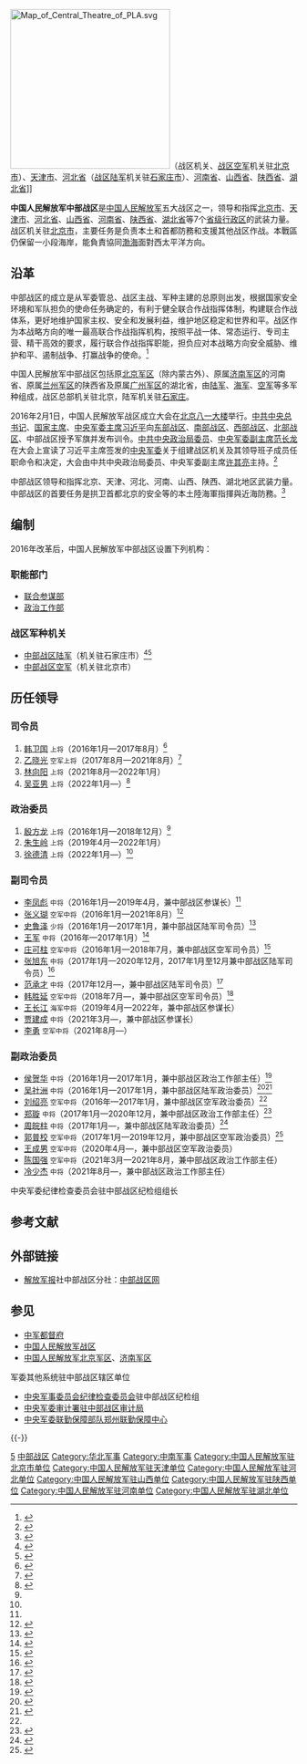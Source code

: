 {{Infobox military unit
|unit_name = 中国人民解放军中部战区
|image = [[File:People's_Liberation_Army_Flag_of_the_People's_Republic_of_China.svg|120px]]
|caption = [[中国人民解放军军旗|中国人民解放军军旗]]
|dates = 2016年至今
|country = {{PRC}}
|allegiance={{CPC}}
|軍種 = [[中国人民解放军中部战区陆军|中国人民解放军中部战区陆军]]<br>[[中国人民解放军中部战区空军|中国人民解放军中部战区空军]]
|type = [[中国人民解放军战区|中国人民解放军战区]]
|role = 领导和指挥战区内武装力量
|size = 
|current_commander_label = [[司令员|司令员]]
|current_commander = [[吴亚男_(陆军)|吴亚男]] <small>[[中国人民解放军上将|上将]]</small>
|ceremonial_chief_label = [[政治委员|政治委员]]
|ceremonial_chief = [[徐德清|徐德清]] <small>[[中国人民解放军上将|上将]]</small>
|command_structure = [[中央军事委员会|中央军事委员会]]
|garrison = [[北京市|北京市]]
|colors = 
|motto = [[听党指挥、能打胜仗、作风优良|听党指挥、能打胜仗、作风优良]]
|equipment =
|march =《[[中国人民解放军进行曲|中国人民解放军进行曲]]》
|notable_commanders = 
|battles = 
|decorations_label=本级中共组织
|decorations=[[中国共产党中国人民解放军中部战区委员会|中国共产党中国人民解放军中部战区委员会]]
|battle_honours_label=[[中央军事委员会纪律检查委员会|派驻纪检机构]]
|battle_honours=[[中央军委纪律检查委员会驻中部战区纪检组|中央军委纪委驻中部战区纪检组]]
|identification_symbol =
|identification_symbol_label = 臂章
}}
[[File:Map_of_Central_Theatre_of_PLA.svg|280px]]（战区机关、[[中国人民解放军中部战区空军|战区空军]]机关驻[[北京市|北京市]]）、[[天津市|天津市]]、[[河北省|河北省]]（[[中国人民解放军中部战区陆军|战区陆军]]机关驻[[石家庄市|石家庄市]]）、[[河南省|河南省]]、[[山西省|山西省]]、[[陕西省|陕西省]]、[[湖北省|湖北省]]]]
{{中华人民共和国军事 |hidden = 1 }}

'''中国人民解放军中部战区'''是[[中国人民解放军|中国人民解放军]]五大战区之一，领导和指挥[[北京市|北京市]]、[[天津市|天津市]]、[[河北省|河北省]]、[[山西省|山西省]]、[[河南省|河南省]]、[[陕西省|陕西省]]、[[湖北省|湖北省]]等7个[[中国一级行政区|省级行政区]]的武装力量。战区机关驻[[北京市|北京市]]，主要任务是负责本土和首都防務和支援其他战区作战。本戰區仍保留一小段海岸，能負責協同[[渤海|渤海]]面對西太平洋方向。

==沿革==
中部战区的成立是从军委管总、战区主战、军种主建的总原则出发，根据国家安全环境和军队担负的使命任务确定的，有利于健全联合作战指挥体制，构建联合作战体系，更好地维护国家主权、安全和发展利益，维护地区稳定和世界和平。战区作为本战略方向的唯一最高联合作战指挥机构，按照平战一体、常态运行、专司主营、精干高效的要求，履行联合作战指挥职能，担负应对本战略方向安全威胁、维护和平、遏制战争、打赢战争的使命。<ref>{{Cite news|url=http://news.163.com/16/0201/20/BEP08UPD0001124J.html|title=国防部对"为何重新调整划设五大战区"作出回应|date=2016-02-01|work=网易|accessdate=2016-02-01|archive-date=2020-11-15|archive-url=https://web.archive.org/web/20201115183824/https://news.163.com/16/0201/20/BEP08UPD0001124J.html|dead-url=no}}</ref>

中国人民解放军中部战区包括原[[中国人民解放军北京军区|北京军区]]（除内蒙古外）、原属[[中国人民解放军济南军区|济南军区]]的河南省、原属[[中国人民解放军济南军区|兰州军区]]的陕西省及原属[[中国人民解放军广州军区|广州军区]]的湖北省，由[[中国人民解放军陆军|陆军]]、[[中国人民解放军海军|海军]]、[[中国人民解放军空军|空军]]等多军种组成，战区总部机关驻北京，陆军机关驻[[石家庄市|石家庄]]。

2016年2月1日，中国人民解放军战区成立大会在[[北京|北京]][[八一大楼|八一大楼]]举行。[[中国共产党中央委员会总书记|中共中央总书记]]、[[中华人民共和国主席|国家主席]]、[[中央军委主席|中央军委主席]][[习近平|习近平]]向[[中国人民解放军东部战区|东部战区]]、[[中国人民解放军南部战区|南部战区]]、[[中国人民解放军西部战区|西部战区]]、[[中国人民解放军北部战区|北部战区]]、中部战区授予军旗并发布训令。[[中共中央政治局委员|中共中央政治局委员]]、[[中央军委副主席|中央军委副主席]][[范长龙|范长龙]]在大会上宣读了习近平主席签发的[[中央军事委员会|中央军委]]关于组建战区机关及其领导班子成员任职命令和决定，大会由中共中央政治局委员、中央军委副主席[[许其亮|许其亮]]主持。<ref>{{Cite news|url=http://news.xinhuanet.com/politics/2016-02/01/c_1117960554.htm|title=中国人民解放军战区成立大会在北京举行|date=2016-02-01|work=新华网|accessdate=2016-02-01|archive-date=2017-09-22|archive-url=https://web.archive.org/web/20170922222113/http://news.xinhuanet.com/politics/2016-02/01/c_1117960554.htm|dead-url=no}}</ref>

中部战区领导和指挥北京、天津、河北、河南、山西、陕西、湖北地区武装力量。中部战区的首要任务是拱卫首都北京的安全等的本土陸海軍指揮與近海防務。<ref>{{Cite news|url=http://view.inews.qq.com/a/NEW2016011804553404|title=军改：北京军区改为中部战区|date=2016-01-18|work=腾讯|accessdate=2016-01-18|archive-date=2020-10-15|archive-url=https://web.archive.org/web/20201015083723/http://view.inews.qq.com/a/NEW2016011804553404|dead-url=no}}</ref>

== 编制 ==
2016年改革后，中国人民解放军中部战区设置下列机构：
=== 职能部门 ===
* [[中国人民解放军中部战区联合参谋部|联合参谋部]]
* [[中国人民解放军中部战区政治工作部|政治工作部]]

=== 战区军种机关 ===
* [[中国人民解放军中部战区陆军|中部战区陆军]]（机关驻石家庄市）<ref>{{cite news|url=http://news.ifeng.com/a/20160419/48503181_0.shtml|title=18个集团军部署完成，五大战区都在做什么？|publisher=凤凰网|accessdate=2016-05-09|archive-date=2016-04-26|archive-url=https://web.archive.org/web/20160426031129/http://news.ifeng.com/a/20160419/48503181_0.shtml|dead-url=no}}</ref><ref>{{cite news|author=钟煜豪|url=http://www.thepaper.cn/newsDetail_forward_1448873|title=第38、27、65、20、54集团军隶属中部战区陆军|publisher=澎湃新闻|pages=中国政库|date=2016-03-26|accessdate=2016-03-26|archive-date=2020-11-04|archive-url=https://web.archive.org/web/20201104174413/http://www.thepaper.cn/newsDetail_forward_1448873|dead-url=no}}</ref>
* [[中国人民解放军中部战区空军|中部战区空军]]（机关驻北京市）

== 历任领导 ==
{{col-begin}}
{{col-2}}

===司令员===
# [[韩卫国|韩卫国]] <small>上将</small>（2016年1月—2017年8月）<ref name="shouqi">{{cite news|title=习近平主席向五大战区授予军旗并发布训令|url=http://www.81.cn/sydbt/2016-02/01/content_6883923.htm|accessdate=2016-02-01|agency=解放军报社|publisher=中国军网|date=2016-02-01|archive-date=2016-02-02|archive-url=https://web.archive.org/web/20160202114436/http://www.81.cn/sydbt/2016-02/01/content_6883923.htm|dead-url=no}}</ref>
# [[乙晓光|乙晓光]] <small>空军上将</small>（2017年8月—2021年8月）<ref>{{cite news|title=明星将领乙晓光空军上将转岗中部战区|url=http://china.caixin.com/2017-10-20/101158984.html|accessdate=2017-10-21|newspaper=财新网|archive-date=2017-10-20|archive-url=https://web.archive.org/web/20171020101223/http://china.caixin.com/2017-10-20/101158984.html|dead-url=no}}</ref>
# [[林向阳_(1964年)|林向阳]] <small>上将</small>（2021年8月—2022年1月）
# [[吴亚男_(陆军)|吴亚男]] <small>上将</small>（2022年1月—）<ref name="晋升上将202201">{{cite web |title=中央军委举行晋升上将军衔警衔仪式 习近平颁发命令状并向晋衔的军官警官表示祝贺-新华网 |url=http://www.news.cn/politics/leaders/2022-01/21/c_1128288122.htm |website=www.news.cn |date=2022-01-21 |access-date=2022-01-22 |archive-date=2022-01-22 |archive-url=https://web.archive.org/web/20220122222655/http://www.news.cn/politics/leaders/2022-01/21/c_1128288122.htm }}</ref>

{{col-2}}

===政治委员===
# [[殷方龙|殷方龙]] <small>上将</small>（2016年1月—2018年12月）<ref name="shouqi"/>
# [[朱生岭|朱生岭]] <small>上将</small>（2019年4月—2022年1月）
# [[徐德清|徐德清]] <small>上将</small>（2022年1月—）<ref name="晋升上将202201"/>
{{col-end}}

{{col-begin}}
{{col-2}}

===副司令员===
* [[李凤彪|李凤彪]] <small>中将</small>（2016年1月—2019年4月，兼中部战区参谋长）<ref name = "lizhang"/>
* [[张义瑚|张义瑚]] <small>空军中将</small>（2016年1月—2021年8月）<ref name="lizhang">{{cite news|title=李凤彪任中部战区副司令员兼参谋长，张义瑚任副司令员|url=http://www.thepaper.cn/newsDetail_forward_1429600|date=2016-02-04|newspaper=澎湃新闻|accessdate=2016-02-05|archive-date=2020-11-04|archive-url=https://web.archive.org/web/20201104175049/http://www.thepaper.cn/newsDetail_forward_1429600|dead-url=no}}</ref>
* [[史鲁泽|史鲁泽]] <small>少将</small>（2016年1月—2017年1月，兼中部战区陆军司令员）<ref>{{cite news|title=中部战区陆军司令员史鲁泽同时担任中部战区副司令员|url=http://www.thepaper.cn/newsDetail_forward_1496394|date=2016-07-10|newspaper=澎湃新闻|accessdate=2016-07-10|archive-date=2016-08-14|archive-url=https://web.archive.org/web/20160814090916/http://www.thepaper.cn/newsDetail_forward_1496394|dead-url=no}}</ref>
* [[王军_(1953年)|王军]] <small>中将</small>（2016年—2017年1月）<ref>{{cite news|title=原济南军区副司令员王军中将出任中部战区副司令员|url=http://china.eastday.com/c/20160915/u1a12086680_K26843.html|date=2016-09-15|newspaper=东方网|accessdate=2019-09-14|archive-date=2020-11-04|archive-url=https://web.archive.org/web/20201104131810/http://china.eastday.com/c/20160915/u1a12086680_K26843.html|dead-url=no}}</ref>
* [[庄可柱|庄可柱]] <small>空军中将</small>（2016年1月—2018年7月，兼中部战区空军司令员）<ref name=zhliu>{{Cite web|url=http://china.caixin.com/2016-03-06/100916736.html|title=庄可柱、刘绍亮分别履新中部战区空军司令员政委|date=2016-03-06|publisher=财新网|accessdate=2019-02-04|archive-date=2020-11-04|archive-url=https://web.archive.org/web/20201104135019/http://china.caixin.com/2016-03-06/100916736.html|dead-url=no}}</ref>
* [[张旭东_(1962年)|张旭东]] <small>中将</small>（2017年1月—2020年12月，2017年1月至12月兼中部战区陆军司令员）<ref>{{cite web|title=中部战区陆军原司令员张旭东少将已担任中部战区副司令员|url=http://www.thepaper.cn/newsDetail_forward_1999536|work=澎湃新闻|accessdate=2018-02-15|archive-date=2020-11-04|archive-url=https://web.archive.org/web/20201104174225/http://www.thepaper.cn/newsDetail_forward_1999536|dead-url=no}}</ref>
* [[范承才|范承才]] <small>中将</small>（2017年12月—，兼中部战区陆军司令员）<ref>{{cite web|title=76军军长范承才少将升任中部战区陆军司令员|url=http://news.sina.com.cn/o/2018-01-03/doc-ifyqinzs8310464.shtml|work=新浪|accessdate=2018-01-04|archive-date=2020-11-04|archive-url=https://web.archive.org/web/20201104151327/http://news.sina.com.cn/o/2018-01-03/doc-ifyqinzs8310464.shtml|dead-url=no}}</ref>
* [[韩胜延|韩胜延]] <small>空军中将</small>（2018年7月—，兼中部战区空军司令员）<ref>{{Cite web|url=https://www.thepaper.cn/newsDetail_forward_2697104|title=中部战区空军司令员换将：韩胜延接替庄可柱|date=2018-12-02|publisher=澎湃新闻|accessdate=2019-02-04|archive-date=2020-11-04|archive-url=https://web.archive.org/web/20201104160740/https://www.thepaper.cn/newsDetail_forward_2697104|dead-url=no}}</ref>
* [[王长江_(中将)|王长江]] <small>海军中将</small>（2019年4月—2022年，兼中部战区参谋长）
* [[贾建成|贾建成]] <small>中将</small>（2021年3月—，兼中部战区参谋长）
* [[李勇_(1960年7月)|李勇]] <small>空军中将</small>（2021年8月—）
{{col-2}}

===副政治委员===
* [[侯贺华|侯贺华]] <small>中将</small>（2016年1月—2017年1月，兼中部战区政治工作部主任）<ref name="houhehua">{{cite news|title=军事科学院原副政委侯贺华任中部战区副政委兼政治工作部主任|url=http://www.thepaper.cn/newsDetail_forward_1429458|accessdate=2016-02-04|newspaper=澎湃新闻|archive-date=2020-11-04|archive-url=https://web.archive.org/web/20201104174056/http://www.thepaper.cn/newsDetail_forward_1429458|dead-url=no}}</ref>
* [[吴社洲|吴社洲]] <small>中将</small>（2016年1月—2017年1月，兼中部战区陆军政治委员）<ref>{{cite news|title=陆军举行将官晋衔仪式，8人晋升中将、32人晋升少将|url=http://www.thepaper.cn/newsDetail_forward_1508328|date=2016-08-03|newspaper=澎湃新闻|accessdate=2016-08-04|archive-date=2016-08-04|archive-url=https://web.archive.org/web/20160804063113/http://www.thepaper.cn/newsDetail_forward_1508328|dead-url=no}}</ref><ref>{{Cite web|url=http://www.guancha.cn/politics/2017_01_25_391258.shtml|title=吴社洲已任西部战区政委，此前担任中部战区副政委|date=2017-01-25|publisher=观察者网|accessdate=2017-01-25|archive-date=2020-11-08|archive-url=https://web.archive.org/web/20201108094729/https://www.guancha.cn/politics/2017_01_25_391258.shtml|dead-url=no}}</ref>
* [[刘绍亮|刘绍亮]] <small>空军中将</small>（2016年—2017年1月，兼中部战区空军政治委员）<ref name=zhliu/>
* [[郑璇|郑璇]] <small>中将</small>（2017年1月—2020年12月，兼中部战区政治工作部主任）<ref>{{cite news|title=第13集团军原政委郑璇升任中部战区副政委兼政治工作部主任|url=http://www.thepaper.cn/newsDetail_forward_1610896|date=2017-02-04|newspaper=澎湃新闻|accessdate=2017-02-03|archive-date=2020-11-04|archive-url=https://web.archive.org/web/20201104155155/http://www.thepaper.cn/newsDetail_forward_1610896|dead-url=no}}</ref>
* [[周皖柱|周皖柱]] <small>中将</small>（2017年1月—，兼中部战区陆军政治委员）<ref>{{Cite web|url=http://china.caixin.com/2017-03-22/101068936.html|title=第12集团军原政委周皖柱履新中部战区陆军|date=2017-03-22|work=财新网|accessdate=2019-02-04|archive-date=2020-11-04|archive-url=https://web.archive.org/web/20201104160517/http://china.caixin.com/2017-03-22/101068936.html|dead-url=no}}</ref>
* [[郭普校|郭普校]] <small>空军中将</small>（2017年1月—2019年12月，兼中部战区空军政治委员）<ref>{{Cite web|url=http://www.thepaper.cn/newsDetail_forward_1711400|title=五大战区空军军政主官配齐，徐西盛郭普校到任|date=澎湃新闻|publisher=2017-06-17|accessdate=2019-02-04|archive-date=2020-11-04|archive-url=https://web.archive.org/web/20201104172520/http://www.thepaper.cn/newsDetail_forward_1711400|dead-url=no}}</ref>
* [[王成男|王成男]] <small>空军中将</small>（2020年4月—，兼中部战区空军政治委员）
* [[陈国强_(1963年)|陈国强]] <small>空军中将</small>（2021年3月—2021年8月，兼中部战区政治工作部主任）
* [[冷少杰|冷少杰]] <small>中将</small>（2021年8月—，兼中部战区政治工作部主任）

{{col-end}}

;中央军委纪律检查委员会驻中部战区纪检组组长

== 参考文献 ==
{{Reflist|30em}}

== 外部链接 ==
*[[解放军报|解放军报]]社中部战区分社：[https://web.archive.org/web/20160205130459/http://zb.81.cn/ 中部战区网]

== 参见 ==
{{Portal|中华人民共和国|军事|北京|天津|河北|山西|陕西|河南|湖北}}
* [[中军都督府|中军都督府]]
* [[中国人民解放军战区|中国人民解放军战区]]
* [[中国人民解放军北京军区|中国人民解放军北京军区]]、[[中国人民解放军济南军区|济南军区]]
; 军委其他系统驻中部战区辖区单位
*[[中央军事委员会纪律检查委员会|中央军事委员会纪律检查委员会]]驻中部战区纪检组
* [[中央军委审计署驻中部战区审计局|中央军委审计署驻中部战区审计局]]
* [[中央军委联勤保障部队|中央军委联勤保障部队]][[郑州联勤保障中心|郑州联勤保障中心]]

{{-}}
{{中央军委|力}}
{{中国人民解放军战区主官}}
{{PLA Military Region}}
{{中国人民解放军机场|中}}

[[Category:中国人民解放军战区|5]]
[[Category:中部战区|]]
[[Category:华北军事|Category:华北军事]]
[[Category:中南军事|Category:中南军事]]
[[Category:中国人民解放军驻北京市单位|Category:中国人民解放军驻北京市单位]]
[[Category:中国人民解放军驻天津单位|Category:中国人民解放军驻天津单位]]
[[Category:中国人民解放军驻河北单位|Category:中国人民解放军驻河北单位]]
[[Category:中国人民解放军驻山西单位|Category:中国人民解放军驻山西单位]]
[[Category:中国人民解放军驻陕西单位|Category:中国人民解放军驻陕西单位]]
[[Category:中国人民解放军驻河南单位|Category:中国人民解放军驻河南单位]]
[[Category:中国人民解放军驻湖北单位|Category:中国人民解放军驻湖北单位]]